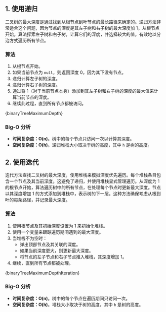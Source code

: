 

## 1. 使用递归

二叉树的最大深度是通过找到从根节点到叶节点的最长路径来确定的。递归方法非常适合这个问题，因为节点的深度是其左子树和右子树的最大深度加 1。从根节点开始，算法探索左子树和右子树，计算它们的深度，并选择较大的值，有效地以分治方式遍历所有节点。

### 算法

1. 从根节点开始。
2. 如果当前节点为 `null`，则返回深度 0，因为其下没有节点。
3. 递归计算左子树的深度。
4. 递归计算右子树的深度。
5. 通过将 1（对于当前节点本身）添加到其左子树和右子树的深度的最大值来计算当前节点的深度。
6. 继续此过程，直到所有节点都被访问。

<MDXCodeBlock>
  {binaryTreeMaximumDepth}
</MDXCodeBlock>

### Big-O 分析

* **时间复杂度：O(n)**。树中的每个节点只访问一次以计算其深度。
* **空间复杂度：O(h)**。递归堆栈大小取决于树的高度，其中 `h` 是树的高度。

## 2. 使用迭代

迭代方法查找二叉树的最大深度，使用堆栈来模拟深度优先遍历。每个堆栈条目包含一个节点及其当前深度。这避免了递归，并使用堆栈显式管理遍历。从深度为 1 的根节点开始，算法遍历树中的所有节点，在处理每个节点时更新最大深度。节点以其深度增加 1 的方式添加到堆栈中，表示树的下一层。这种方法确保考虑从根到叶的每条路径，并记录最大深度。

### 算法

1. 使用根节点及其初始深度设置为 1 来初始化堆栈。
2. 使用一个变量来跟踪遍历期间遇到的最大深度。
3. 当堆栈不为空时：
   * 弹出顶部节点及其关联的深度。
   * 如果当前深度更大，则更新最大深度。
   * 将节点的左子节点和右子节点推入堆栈，其深度增加 1。
4. 继续，直到所有节点都被处理。

<MDXCodeBlock>
  {binaryTreeMaximumDepthIteration}
</MDXCodeBlock>

### Big-O 分析

* **时间复杂度：O(n)**。树中的每个节点在遍历期间只访问一次。
* **空间复杂度：O(h)**。堆栈大小取决于树的高度，其中 `h` 是树的高度。
